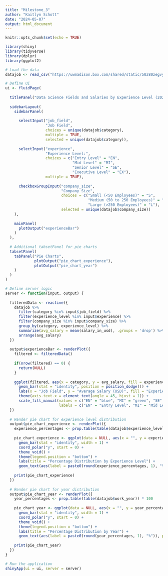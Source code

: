 ```yaml
---
title: "Milestone_3"
author: "Kaitlyn Schott"
date: "2024-05-07"
output: html_document
---
```


```r
knitr::opts_chunk$set(echo = TRUE)
```

```r
library(shiny)
library(tidyverse)
library(dplyr)
library(ggplot2)

# Load the data
datajob <- read_csv("https://uwmadison.box.com/shared/static/50z80zegvymqwmjqu8jd7h87pd9tiak0.csv")

# Define UI
ui <- fluidPage(
  
  titlePanel("Data Science Fields and Salaries by Experience Level (2023)"),
  
  sidebarLayout(
    sidebarPanel(
      
      selectInput("job_field",
                  "Job Field",
                  choices = unique(datajob$category),
                  multiple = TRUE,
                  selected = unique(datajob$category)),
      
      selectInput("experience",
                  "Experience Level:",
                  choices = c("Entry Level" = "EN",
                              "Mid Level" = "MI",
                              "Senior Level" = "SE",
                              "Executive Level" = "EX"),
                  multiple = TRUE),
      
      checkboxGroupInput("company_size", 
                         "Company Size", 
                         choices = c("Small (<50 Employees)" = "S",
                                     "Medium (50 to 250 Employees)" = "M",
                                     "Large (>250 Employees)" = "L"),
                         selected = unique(datajob$company_size))
    ),
    
    mainPanel(
      plotOutput("experienceBar")
    )
  ),
  
  # Additional tabsetPanel for pie charts
  tabsetPanel(
    tabPanel("Pie Charts",
             plotOutput("pie_chart_experience"),
             plotOutput("pie_chart_year")
    )
  )
)

# Define server logic
server <- function(input, output) {
  
  filteredData <- reactive({
    datajob %>% 
      filter(category %in% input$job_field) %>%
      filter(experience_level %in% input$experience) %>%
      filter(company_size %in% input$company_size) %>%
      group_by(category, experience_level) %>%
      summarize(avg_salary = mean(salary_in_usd), .groups = 'drop') %>% 
      arrange(avg_salary)
  })
  
  output$experienceBar <- renderPlot({
    filtered <- filteredData()
    
    if(nrow(filtered) == 0) {
      return(NULL)
    }
    
    ggplot(filtered, aes(x = category, y = avg_salary, fill = experience_level)) +
      geom_bar(stat = "identity", position = position_dodge()) +
      labs(x = "Job Field", y = "Average Salary (USD)", fill = "Experience Level") +
      theme(axis.text.x = element_text(angle = 45, hjust = 1)) + 
      scale_fill_manual(values = c("EN" = "blue", "MI" = "green", "SE" = "orange", "EX" = "red"),
                        labels = c("EN" = "Entry Level", "MI" = "Mid Level", "SE" = "Senior Level", "EX" = "Executive Level"))
  })
  
  # Render pie chart for experience level distribution
  output$pie_chart_experience <- renderPlot({
    experience_percentages <- prop.table(table(datajob$experience_level)) * 100
    
    pie_chart_experience <- ggplot(data = NULL, aes(x = "", y = experience_percentages, fill = names(experience_percentages))) +
      geom_bar(stat = "identity", width = 1) +
      coord_polar("y", start = 0) +
      theme_void() +
      theme(legend.position = "bottom") +
      labs(title = "Percentage Distribution by Experience Level") +
      geom_text(aes(label = paste0(round(experience_percentages, 1), "%")), position = position_stack(vjust = 0.5))
    
    print(pie_chart_experience)
  })
  
  # Render pie chart for year distribution
  output$pie_chart_year <- renderPlot({
    year_percentages <- prop.table(table(datajob$work_year)) * 100
    
    pie_chart_year <- ggplot(data = NULL, aes(x = "", y = year_percentages, fill = names(year_percentages))) +
      geom_bar(stat = "identity", width = 1) +
      coord_polar("y", start = 0) +
      theme_void() +
      theme(legend.position = "bottom") +
      labs(title = "Percentage Distribution by Year") +
      geom_text(aes(label = paste0(round(year_percentages, 1), "%")), position = position_stack(vjust = 0.5))
    
    print(pie_chart_year)
  })
}

# Run the application 
shinyApp(ui = ui, server = server)

```

